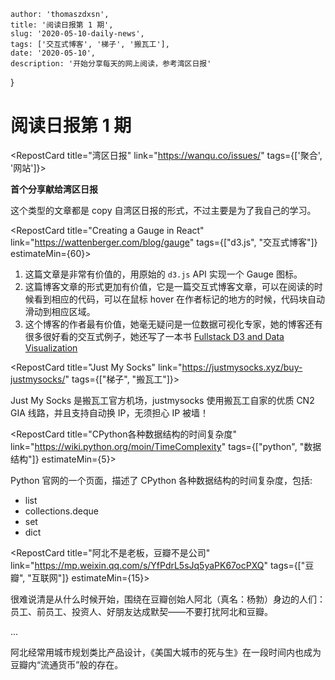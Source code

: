 
    author: 'thomaszdxsn',
    title: '阅读日报第 1 期',
    slug: '2020-05-10-daily-news',
    tags: ['交互式博客', '梯子', '搬瓦工'],
    date: '2020-05-10',
    description: '开始分享每天的网上阅读，参考湾区日报'
}

# 阅读日报第 1 期

<RepostCard title="湾区日报" link="https://wanqu.co/issues/" tags={['聚合', '网站']}>

**首个分享献给湾区日报**

这个类型的文章都是 copy 自湾区日报的形式，不过主要是为了我自己的学习。

</RepostCard>

<RepostCard title="Creating a Gauge in React" link="https://wattenberger.com/blog/gauge" tags={["d3.js", "交互式博客"]} estimateMin={60}>

1. 这篇文章是非常有价值的，用原始的 `d3.js` API 实现一个 Gauge 图标。
2. 这篇博客文章的形式更加有价值，它是一篇交互式博客文章，可以在阅读的时候看到相应的代码，可以在鼠标 hover 在作者标记的地方的时候，代码块自动滑动到相应区域。
3. 这个博客的作者最有价值，她毫无疑问是一位数据可视化专家，她的博客还有很多很好看的交互式例子，她还写了一本书 [Fullstack D3 and Data Visualization](https://www.newline.co/fullstack-d3)

</RepostCard>

<RepostCard title="Just My Socks" link="https://justmysocks.xyz/buy-justmysocks/" tags={["梯子", "搬瓦工"]}>

Just My Socks 是搬瓦工官方机场，justmysocks 使用搬瓦工自家的优质 CN2 GIA 线路，并且支持自动换 IP，无须担心 IP 被墙！

</RepostCard>

<RepostCard title="CPython各种数据结构的时间复杂度" link="https://wiki.python.org/moin/TimeComplexity" tags={["python", "数据结构"]} estimateMin={5}>

Python 官网的一个页面，描述了 CPython 各种数据结构的时间复杂度，包括:

- list
- collections.deque
- set
- dict

</RepostCard>

<RepostCard title="阿北不是老板，豆瓣不是公司" link="https://mp.weixin.qq.com/s/YfPdrL5sJq5yaPK67ocPXQ" tags={["豆瓣", "互联网"]} estimateMin={15}>

很难说清是从什么时候开始，围绕在豆瓣创始人阿北（真名：杨勃）身边的人们：员工、前员工、投资人、好朋友达成默契——不要打扰阿北和豆瓣。

...

阿北经常用城市规划类比产品设计，《美国大城市的死与生》在一段时间内也成为豆瓣内“流通货币”般的存在。

</RepostCard>